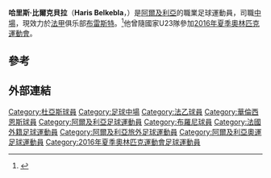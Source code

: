 {{noteTA
|G1=Football
|G2=法甲
|1=zh-hans:比尔克贝拉;zh-tw:比爾克貝拉;zh-hk:比卡巴拉;
|2=zh-hans:图尔;zh-tw:都爾;zh-hk:杜亞斯;
}}

{{Infobox football biography
| name = 哈里斯·比爾克貝拉<br>Haris Belkebla
| image = File:RC Lens - Stade brestois (04-12-2018) 49.jpg
| caption = 
|fullname       = Haris Belkebla
|birth_date     = {{birth date and age|1994|1|28|df=y}}
|birth_place    = 法國[[拉库尔讷沃|拉库尔讷沃]]
| height = 1.77 m
|position       = [[中場|中場]]
| currentclub = [[布雷斯特足球俱乐部|布雷斯特]]
| clubnumber = 7
|youthyears1    =           |youthclubs1 = [[布羅尼體育會|布羅尼]]
|youthyears2    = 2012–2014 |youthclubs2 = [[華倫西恩斯足球會|華倫西恩斯]]
| years1 = 2014–2018
| clubs1 = [[图尔足球俱乐部|图尔]]
| caps1 = 136
| goals1 = 5
| years2 = 2018–
| clubs2 = [[布雷斯特足球俱乐部|布雷斯特]]
| caps2 = 46
| goals2 = 1
| nationalyears1 = 2016
| nationalteam1 = [[阿爾及利亞23歲以下國家足球隊|阿爾及利亞U23]]
| nationalcaps1 = 3
| nationalgoals1 = 0
| nationalyears2 = 2019–
| nationalteam2 = [[阿爾及利亞國家足球隊|阿爾及利亞]]
| nationalcaps2 = 4
| nationalgoals2 = 0
|club-update    = 18:00, 3 August 2016 (UTC)
}}
'''哈里斯·比爾克貝拉'''（'''Haris Belkebla'''，{{bd|1994年|1月28日||}}）是[[阿爾及利亞|阿爾及利亞]]的職業足球運動員，司職[[中場|中場]]，現效力於[[法国足球甲级联赛|法甲]]俱乐部[[布雷斯特足球俱乐部|布雷斯特]]。<ref name="soccerway">{{cite web|url=http://int.soccerway.com/players/haris-belkebla/258603/|title=France - H. Belkebla - Profile with news, career statistics and history - Soccerway|publisher=soccerway.com|accessdate=2014-08-19|archive-date=2018-08-06|archive-url=https://web.archive.org/web/20180806053301/https://int.soccerway.com/players/haris-belkebla/258603/|dead-url=no}}</ref>他曾隨國家U23隊參加[[2016年夏季奧林匹克運動會|2016年夏季奧林匹克運動會]]。

== 參考 ==
{{Reflist}}

== 外部連結 ==
{{2016年奧運會男子足球阿爾及利亞參賽名單}}
{{布雷斯特球员名单}}
{{DEFAULTSORT:Belkebla, Haris}}
[[Category:杜亞斯球員|Category:杜亞斯球員]]
[[Category:足球中場|Category:足球中場]]
[[Category:法乙球員|Category:法乙球員]]
[[Category:華倫西恩斯球員|Category:華倫西恩斯球員]]
[[Category:阿爾及利亞足球運動員|Category:阿爾及利亞足球運動員]]
[[Category:布羅尼球員|Category:布羅尼球員]]
[[Category:法國外籍足球運動員|Category:法國外籍足球運動員]]
[[Category:阿爾及利亞旅外足球運動員|Category:阿爾及利亞旅外足球運動員]]
[[Category:阿爾及利亞奧運足球運動員|Category:阿爾及利亞奧運足球運動員]]
[[Category:2016年夏季奧林匹克運動會足球運動員|Category:2016年夏季奧林匹克運動會足球運動員]]